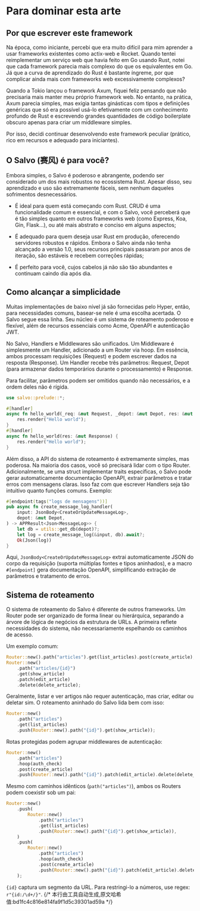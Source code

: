 # Para dominar esta arte

## Por que escrever este framework

Na época, como iniciante, percebi que era muito difícil para mim aprender a usar frameworks existentes como actix-web e Rocket. Quando tentei reimplementar um serviço web que havia feito em Go usando Rust, notei que cada framework parecia mais complexo do que os equivalentes em Go. Já que a curva de aprendizado do Rust é bastante íngreme, por que complicar ainda mais com frameworks web excessivamente complexos?

Quando a Tokio lançou o framework Axum, fiquei feliz pensando que não precisaria mais manter meu próprio framework web. No entanto, na prática, Axum parecia simples, mas exigia tantas ginásticas com tipos e definições genéricas que só era possível usá-lo efetivamente com um conhecimento profundo de Rust e escrevendo grandes quantidades de código boilerplate obscuro apenas para criar um middleware simples.

Por isso, decidi continuar desenvolvendo este framework peculiar (prático, rico em recursos e adequado para iniciantes).

## O Salvo (赛风) é para você?

Embora simples, o Salvo é poderoso e abrangente, podendo ser considerado um dos mais robustos no ecossistema Rust. Apesar disso, seu aprendizado e uso são extremamente fáceis, sem nenhum daqueles sofrimentos desnecessários.

- É ideal para quem está começando com Rust. CRUD é uma funcionalidade comum e essencial, e com o Salvo, você perceberá que é tão simples quanto em outros frameworks web (como Express, Koa, Gin, Flask...), ou até mais abstrato e conciso em alguns aspectos;

- É adequado para quem deseja usar Rust em produção, oferecendo servidores robustos e rápidos. Embora o Salvo ainda não tenha alcançado a versão 1.0, seus recursos principais passaram por anos de iteração, são estáveis e recebem correções rápidas;

- É perfeito para você, cujos cabelos já não são tão abundantes e continuam caindo dia após dia.

## Como alcançar a simplicidade

Muitas implementações de baixo nível já são fornecidas pelo Hyper, então, para necessidades comuns, basear-se nele é uma escolha acertada. O Salvo segue essa linha. Seu núcleo é um sistema de roteamento poderoso e flexível, além de recursos essenciais como Acme, OpenAPI e autenticação JWT.

No Salvo, Handlers e Middlewares são unificados. Um Middleware é simplesmente um Handler, adicionado a um Router via hoop. Em essência, ambos processam requisições (Request) e podem escrever dados na resposta (Response). Um Handler recebe três parâmetros: Request, Depot (para armazenar dados temporários durante o processamento) e Response.

Para facilitar, parâmetros podem ser omitidos quando não necessários, e a ordem deles não é rígida.

```rust
use salvo::prelude::*;

#[handler]
async fn hello_world(_req: &mut Request, _depot: &mut Depot, res: &mut Response) {
    res.render("Hello world");
}
#[handler]
async fn hello_world(res: &mut Response) {
    res.render("Hello world");
}
```

Além disso, a API do sistema de roteamento é extremamente simples, mas poderosa. Na maioria dos casos, você só precisará lidar com o tipo Router. Adicionalmente, se uma struct implementar traits específicas, o Salvo pode gerar automaticamente documentação OpenAPI, extrair parâmetros e tratar erros com mensagens claras. Isso faz com que escrever Handlers seja tão intuitivo quanto funções comuns. Exemplo:

```rust
#[endpoint(tags("logs de mensagens"))]
pub async fn create_message_log_handler(
    input: JsonBody<CreateOrUpdateMessageLog>,
    depot: &mut Depot,
) -> APPResult<Json<MessageLog>> {
    let db = utils::get_db(depot)?;
    let log = create_message_log(&input, db).await?;
    Ok(Json(log))
}
```

Aqui, `JsonBody<CreateOrUpdateMessageLog>` extrai automaticamente JSON do corpo da requisição (suporta múltiplas fontes e tipos aninhados), e a macro `#[endpoint]` gera documentação OpenAPI, simplificando extração de parâmetros e tratamento de erros.

## Sistema de roteamento

O sistema de roteamento do Salvo é diferente de outros frameworks. Um Router pode ser organizado de forma linear ou hierárquica, separando a árvore de lógica de negócios da estrutura de URLs. A primeira reflete necessidades do sistema, não necessariamente espelhando os caminhos de acesso.

Um exemplo comum:

```rust
Router::new().path("articles").get(list_articles).post(create_article);
Router::new()
    .path("articles/{id}")
    .get(show_article)
    .patch(edit_article)
    .delete(delete_article);
```

Geralmente, listar e ver artigos não requer autenticação, mas criar, editar ou deletar sim. O roteamento aninhado do Salvo lida bem com isso:

```rust
Router::new()
    .path("articles")
    .get(list_articles)
    .push(Router::new().path("{id}").get(show_article));
```

Rotas protegidas podem agrupar middlewares de autenticação:

```rust
Router::new()
    .path("articles")
    .hoop(auth_check)
    .post(create_article)
    .push(Router::new().path("{id}").patch(edit_article).delete(delete_article));
```

Mesmo com caminhos idênticos (`path("articles")`), ambos os Routers podem coexistir sob um pai:

```rust
Router::new()
    .push(
        Router::new()
            .path("articles")
            .get(list_articles)
            .push(Router::new().path("{id}").get(show_article)),
    )
    .push(
        Router::new()
            .path("articles")
            .hoop(auth_check)
            .post(create_article)
            .push(Router::new().path("{id}").patch(edit_article).delete(delete_article)),
    );
```

`{id}` captura um segmento da URL. Para restringi-lo a números, use regex: `r"{id:/\d+/}"`.
{/* 本行由工具自动生成,原文哈希值:bd1fc4c816e814fa9f1d5c39301ad59a */}